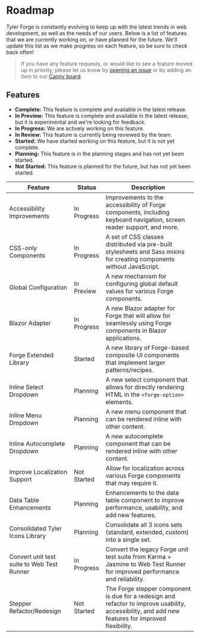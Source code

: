 
<Meta title="About/Roadmap" />

# Roadmap

Tyler Forge is constantly evolving to keep up with the latest trends in web development, as well as the needs of our users. Below is a
list of features that we are currently working on, or have planned for the future. We'll update this list as we make progress on each
feature, so be sure to check back often!

> If you have any feature requests, or would like to see a feature moved up in priority, please let us know by [opening an issue][1]
> or by adding an item to our [Canny board][2].

## Features

- **Complete:** This feature is complete and available in the latest release.
- **In Preview:** This feature is complete and available in the latest release, but it is experimental and we're looking for feedback.
- **In Progress:** We are actively working on this feature.
- **In Review:** This feature is currently being reviewed by the team.
- **Started:** We have started working on this feature, but it is not yet complete.
- **Planning:** This feature is in the planning stages and has not yet been started.
- **Not Started:** This feature is planned for the future, but has not yet been started.

| Feature                                              | Status            | Description
| -----------------------------------------------------| ----------------- | -----------
| Accessibility Improvements                           | In Progress       | Improvements to the accessibility of Forge components, including keyboard navigation, screen reader support, and more.
| CSS-only Components                                  | In Progress       | A set of CSS classes distributed via pre-built stylesheets and Sass mixins for creating components without JavaScript.
| Global Configuration                                 | In Preview        | A new mechanism for configuring global default values for various Forge components.
| Blazor Adapter                                       | In Progress       | A new Blazor adapter for Forge that will allow for seamlessly using Forge components in Blazor applications.
| Forge Extended Library                               | Started           | A new library of Forge-based composite UI components that implement larger patterns/recipes.
| Inline Select Dropdown                               | Planning          | A new select component that allows for directly rendering HTML in the `<forge-option>` elements.
| Inline Menu Dropdown                                 | Planning          | A new menu component that can be rendered inline with other content.
| Inline Autocomplete Dropdown                         | Planning          | A new autocomplete component that can be rendered inline with other content.
| Improve Localization Support                         | Not Started       | Allow for localization across various Forge components that may require it.
| Data Table Enhancements                              | Planning          | Enhancements to the data table component to improve performance, usability, and add new features.
| Consolidated Tyler Icons Library                     | Planning          | Consolidate all 3 icons sets (standard, extended, custom) into a single set.
| Convert unit test suite to Web Test Runner           | In Progress       | Convert the legacy Forge unit test suite from Karma + Jasmine to Web Test Runner for improved performance and reliability.
| Stepper Refactor/Redesign                            | Not Started       | The Forge stepper component is due for a redesign and refactor to improve usability, accessibility, and add new features for improved flexibility.

[1]: https://github.com/tyler-technologies-oss/forge/issues
[2]: https://tylerforge.canny.io/feature-requests

<style>
{`
table {
  width: 100%;
  border-collapse: collapse;
}

td:first-child {
  width: 250px;
}

td:first-child,
td:nth-child(2) {
  white-space: nowrap;
}
`}
</style>